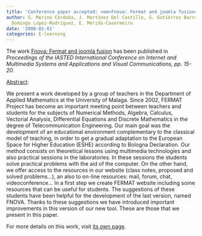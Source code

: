 ```yaml
---
title: 'Conference paper accepted: <em>Fnova: Fermat and joomla fusion</em>'
author: S. Merino Córdoba, J. Martínez Del Castillo, G. Gutiérrez Barranco, A. Mora-Bonilla,
  Domingo López-Rodríguez, E. Mérida-Casermeiro
date: '2008-01-01'
categories: E-learning
---
```


The work <u>Fnova: Fermat and joomla fusion</u> has been published in <em>Proceedings of the IASTED International Conference on Internet and Multimedia Systems and Applications and Visual Communications, <em>pp. 15-20</em></em>.

<u>Abstract</u>:



We present a work developed by a group of teachers in the Department of Applied Mathematics at the University of Malaga. Since 2002, FERMAT Project has  become an important meeting point between teachers and students for the subjects  of Numerical Methods, Algebra, Calculus, Vectorial Analysis, Differential Equations  and Discrete Mathematics in the degree of Telecommunication Engineering. Our main  goal was the development of an educational environment complementary to the classical  model of teaching, in order to get a gradual adaptation to the European Space for  Higher Education (ESHE) according to Bologna Declaration. Our method consists on  theoretical lessons using multimedia technologies and also practical sessions in  the laboratories. In these sessions the students solve practical problems with the  aid of the computer. On the other hand, we offer access to the resources in our  website (class notes, proposed and solved problems...), an also to on-line resources:  mail, forum, chat, videoconference... In a first step we create FERMAT website including  some resources that can be useful for students. The suggestions of these students  have been helpful for the development of the last version, named FNOVA. Thanks  to these suggestions we have introduced important improvements in this version of our new tool. These are those that we present in this paper.




For more details on this work, visit <a href='/publications/conferences/2008-euroimsa'>its own page</a>.
